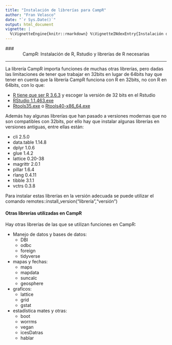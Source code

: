 ```yaml
---
title: "Instalación de librerías para CampR"
author: "Fran Velasco"
date: "`r Sys.Date()`"
output: html_document
vignette: |
  %\VignetteEngine{knitr::rmarkdown} %\VignetteINdexEntry{Instalación de datos para CampR}  %\VignetteEncoding{UTF-8}
---
```


### <div style="text-align: center">  CampR: Instalación de R, Rstudio y librerías de R necesarias </div>

------------

La librería CampR importa funciones de muchas otras librerías, pero dadas las limitaciones de tener que trabajar en 32bits en lugar de 64bits hay que tener en cuenta que la librería CampR funciona con R en 32bits, no con R en 64bits, con lo que:

- [R tiene que ser R 3.6.3](https://cran.r-project.org/bin/windows/base/old/3.6.3/) y escoger la versión de 32 bits en el Rstudio
- [RStudio 1.1.463.exe](https://s3.amazonaws.com/rstudio-dailybuilds/RStudio-1.1.463.exe)
- [Rtools35.exe](https://cran.r-project.org/bin/windows/Rtools/Rtools35.exe) o [Rtools40-x86_64.exe](https://cran.r-project.org/bin/windows/Rtools/rtools40-x86_64.exe) 

Además hay algunas librerías que han pasado a versiones modernas que no son compatibles con 32bits, por ello hay que instalar algunas librerías en versiones antiguas, entre ellas están:

* cli 2.5.0
* data.table 1.14.8
* dplyr 1.0.6
* glue 1.4.2
* lattice 0.20-38
* magrittr 2.0.1
* pillar 1.6.4
* rlang 0.4.11
* tibble 3.1.1
* vctrs 0.3.8

Para instalar estas librerías en la versión adecuada se puede utilizar el comando remotes::install_version("librería","versión")

#### Otras librerías utilizadas en CampR

Hay otras librerías de las que se utilizan funciones en CampR:

- Manejo de datos y bases de datos:
  - DBI
  - odbc
  - foreign
  - tidyverse

- mapas y fechas:
  - maps
  - mapdata
  - suncalc
  - geosphere

- graficos:
  - lattice
  - grid
  - gstat

- estadística mates y otras:
    - boot
    - worrms
    - vegan
    - icesDatras
    - hablar
